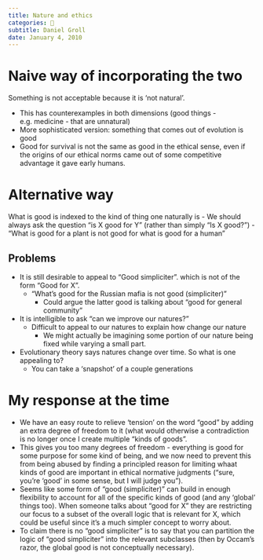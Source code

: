 ```yaml
---
title: Nature and ethics
categories: 🔴
subtitle: Daniel Groll
date: January 4, 2010
---
```


# Naive way of incorporating the two
Something is not acceptable because it is 'not natural'.

- This has counterexamples in both dimensions (good things - e.g. medicine - 
  that are unnatural)
- More sophisticated version: something that comes out of evolution is good
- Good for survival is not the same as good in the ethical sense, even if the 
  origins of our ethical norms came out of some competitive advantage it gave 
  early humans.

# Alternative way
What is good is indexed to the kind of thing one naturally is
  - We should always ask the question "is X good for Y" (rather than simply "Is 
    X good?")
  - "What is good for a plant is not good for what is good for a human"

## Problems
- It is still desirable to appeal to "Good simpliciter". which is not of the 
  form "Good for X".
  - "What's good for the Russian mafia is not good (simpliciter)"
    - Could argue the latter good is talking about "good for general community"
- It is intelligible to ask "can we improve our natures?"
  - Difficult to appeal to our natures to explain how change our nature
    - We might actually be imagining some portion of our nature being fixed 
      while varying a small part.
- Evolutionary theory says natures change over time. So what is one appealing 
  to?
  - You can take a 'snapshot' of a couple generations


# My response at the time

- We have an easy route to relieve 'tension' on the word "good" by adding an 
  extra degree of freedom to it (what would otherwise a contradiction is no 
  longer once I create multiple "kinds of goods".
- This gives you too many degrees of freedom - everything is good for some 
  purpose for some kind of being, and we now need to prevent this from being 
  abused by finding a principled reason for limiting whaat kinds of good are 
  important in ethical normative judgments ("sure, you're 'good' in some sense, 
  but I will judge you").
- Seems like some form of "good (simpliciter)" can build in enough flexibility 
  to account for all of the specific kinds of good (and any 'global' things 
  too). When someone talks about "good for X" they are restricting our focus to 
  a subset of the overall logic that is relevant for X, which could be useful 
  since it's a much simpler concept to worry about.
- To claim there is no "good simpliciter" is to say that you can partition the 
  logic of "good simpliciter" into the relevant subclasses (then by Occam's 
  razor, the global good is not conceptually necessary).
